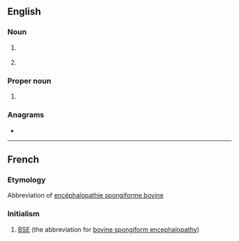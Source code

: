 ==English==

===Noun===
{{en-noun}}

# {{lb|en|beer}} {{initialism of|w:Extra special bitter|extra special bitter|lang=en}}
# {{lb|en|computing}} {{initialism of|enterprise service bus|lang=en}}

===Proper noun===
{{en-proper noun}}

# {{lb|en|Ireland}} {{initialism of|w:Electricity Supply Board|Electricity Supply Board|lang=en}}

===Anagrams===
* {{anagrams|en|BES|BEs|BSE|EbS|SEB|SbE|Seb|bes}}

----

==French==

===Etymology===
Abbreviation of [[encéphalopathie spongiforme bovine]]

===Initialism===
{{rfc-header|Initialism}}
{{head|fr|initialism}}

# [[BSE]] (the abbreviation for [[bovine spongiform encephalopathy]])
